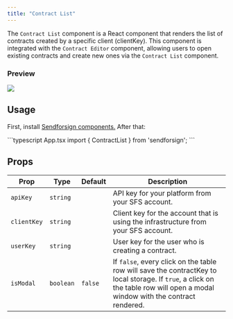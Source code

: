```yaml
---
title: "Contract List"
---
```


The `Contract List` component is a React component that renders the list of contracts created by a specific 
client (clientKey). This component is integrated with the `Contract Editor` component, allowing users to 
open existing contracts and create new ones via the `Contract List` component.

### Preview

<Frame caption="List">
  <img src="/sdk/img/list.png" />
</Frame>

## Usage

First, install [Sendforsign components.](/sdk/introsdk#installation)
After that:

<CodeGroup>
```typescript App.tsx
import { ContractList } from 'sendforsign';
```
</CodeGroup>

## Props

| Prop              | Type              |Default |Description        |
| ------------------| ---------------- |---------|------------------- |
| `apiKey`            | `string`       |         |API key for your platform from your SFS account. |
| `clientKey`         | `string`       |         |Client key for the account that is using the infrastructure from your SFS account. |
| `userKey`           | `string`       |         |User key for the user who is creating a contract.|
| `isModal`           | `boolean`      |`false`  |If `false`, every click on the table row will save the contractKey to local storage. If `true`, a click on the table row will open a modal window with the contract rendered.|


